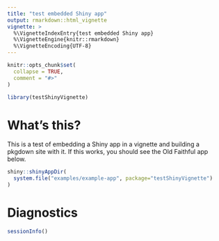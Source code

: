 ```yaml
---
title: "test embedded Shiny app"
output: rmarkdown::html_vignette
vignette: >
  %\VignetteIndexEntry{test embedded Shiny app}
  %\VignetteEngine{knitr::rmarkdown}
  %\VignetteEncoding{UTF-8}
---
```


```r
knitr::opts_chunk$set(
  collapse = TRUE,
  comment = "#>"
)
```

```r
library(testShinyVignette)
```

# What's this?

This is a test of embedding a Shiny app in a vignette and building a pkgdown site with it. If this works, you should see the Old Faithful app below.

```r
shiny::shinyAppDir(
  system.file("examples/example-app", package="testShinyVignette")
)
```

# Diagnostics

```r
sessionInfo()
```

